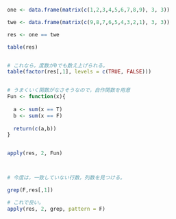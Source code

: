 
```{r }
one <- data.frame(matrix(c(1,2,3,4,5,6,7,8,9), 3, 3))

twe <- data.frame(matrix(c(9,8,7,6,5,4,3,2,1), 3, 3))

res <- one == twe

table(res)


# これなら，度数が0でも数え上げられる。
table(factor(res[,1], levels = c(TRUE, FALSE)))


# うまくいく関数がなさそうなので，自作関数を用意
Fun <- function(x){
  
  a <- sum(x == T)
  b <- sum(x == F)
  
  return(c(a,b))
}


apply(res, 2, Fun)



# 今度は，一致していない行数，列数を見つける。

grep(F,res[,1])

# これで良い。
apply(res, 2, grep, pattern = F)
```

